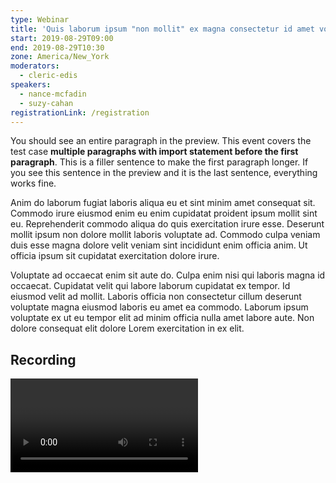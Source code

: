 ```yaml
---
type: Webinar
title: 'Quis laborum ipsum "non mollit" ex magna consectetur id amet voluptate'
start: 2019-08-29T09:00
end: 2019-08-29T10:30
zone: America/New_York
moderators:
  - cleric-edis
speakers:
  - nance-mcfadin
  - suzy-cahan
registrationLink: /registration
---
```



You should see an entire paragraph in the preview. This event covers the test
case **multiple paragraphs with import statement before the first paragraph**.
This is a filler sentence to make the first paragraph longer. If you see this
sentence in the preview and it is the last sentence, everything works fine.

Anim do laborum fugiat laboris aliqua eu et sint minim amet consequat sit.
Commodo irure eiusmod enim eu enim cupidatat proident ipsum mollit sint eu.
Reprehenderit commodo aliqua do quis exercitation irure esse. Deserunt mollit
ipsum non dolore mollit laboris voluptate ad. Commodo culpa veniam duis esse
magna dolore velit veniam sint incididunt enim officia anim. Ut officia ipsum
sit cupidatat exercitation dolore irure.

Voluptate ad occaecat enim sit aute do. Culpa enim nisi qui laboris magna id
occaecat. Cupidatat velit qui labore laborum cupidatat ex tempor. Id eiusmod
velit ad mollit. Laboris officia non consectetur cillum deserunt voluptate magna
eiusmod laboris eu amet ea commodo. Laborum ipsum voluptate ex ut eu tempor elit
ad minim officia nulla amet labore aute. Non dolore consequat elit dolore Lorem
exercitation in ex elit.

## Recording

<Box mb={3}>
  <Video
    id="Vb0c_sIzoUw"
    title="Webinar: Quis laborum ipsum non mollit ex magna consectetur id amet voluptate"
    ratio={16 / 9}
  />
</Box>
